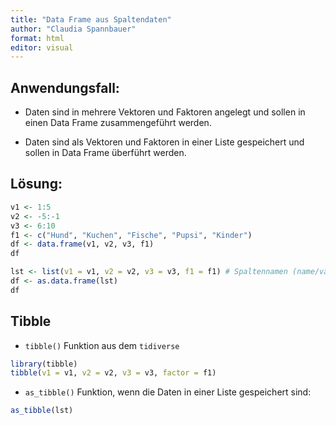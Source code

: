 ```yaml
---
title: "Data Frame aus Spaltendaten"
author: "Claudia Spannbauer"
format: html
editor: visual
---
```


## Anwendungsfall:

-   Daten sind in mehrere Vektoren und Faktoren angelegt und sollen in einen Data Frame zusammengeführt werden.

-   Daten sind als Vektoren und Faktoren in einer Liste gespeichert und sollen in Data Frame überführt werden.

## Lösung:

```r
v1 <- 1:5
v2 <- -5:-1
v3 <- 6:10
f1 <- c("Hund", "Kuchen", "Fische", "Pupsi", "Kinder")
df <- data.frame(v1, v2, v3, f1)
df
```

```r
lst <- list(v1 = v1, v2 = v2, v3 = v3, f1 = f1) # Spaltennamen (name/value Paare)
df <- as.data.frame(lst)
df
```

## Tibble

-   `tibble()` Funktion aus dem `tidiverse`

```r
library(tibble)
tibble(v1 = v1, v2 = v2, v3 = v3, factor = f1)
```

-   `as_tibble()` Funktion, wenn die Daten in einer Liste gespeichert sind:

```r
as_tibble(lst)
```

## 
